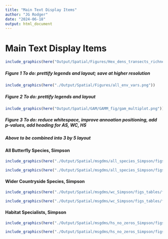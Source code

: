 ```yaml
---
title: "Main Text Display Items"
author: "JG Rodger"
date: "2024-06-18"
output: html_document
---
```


# Main Text Display Items

```r
include_graphics(here("Output/Spatial/Figures/Hex_dens_transects_richness.png/"))
```


##### Figure 1 To do: prettify legends and layout; save at higher resolution



```r
include_graphics(here("./Output/Spatial/Figures/all_env_vars.png"))
```

##### Figure 2 To do: prettify legends and layout 

```r
include_graphics(here("Output/Spatial/GAM/GAMM_fig/gam_multiplot.png"))
```

##### Figure 3 To do: reduce whitespace, improve annoation positioning, add p-values, add heading for AS, WC, HS

##### Above to be combined into 3 by 5 layout

#### All Butterfly Species, Simpson
```r
include_graphics(here("./Output/Spatial/msgdms/all_species_Simpson/figs_tables/forest_plot.png"))
```
```r
include_graphics(here("./Output/Spatial/msgdms/all_species_Simpson/figs_tables/forest_plot_p_values.png"))
```

#### Wider Countryside Species, Simpson
```r
include_graphics(here("./Output/Spatial/msgdms/wc_Simpson/figs_tables/forest_plot.png"))
```
```r
include_graphics(here("./Output/Spatial/msgdms/wc_Simpson/figs_tables/forest_plot_p_values.png"))
```

#### Habitat Specialists, Simpson
```r
include_graphics(here("./Output/Spatial/msgdms/hs_no_zeros_Simpson/figs_tables/forest_plot.png"))
```
```r
include_graphics(here("./Output/Spatial/msgdms/hs_no_zeros_Simpson/figs_tables/forest_plot_p_values.png"))
```



